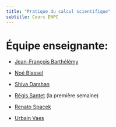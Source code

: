 ```yaml
---
title: "Pratique du calcul scientifique"
subtitle: Cours ENPC
---
```


# Équipe enseignante:

- [Jean-François Barthélémy](https://www.cerema.fr/fr/innovation-recherche/recherche/equipes/membre/jean-francois-barthelemy)

- [Noé Blassel](https://noeblassel.github.io/about/)

- [Shiva Darshan](https://shiva-darshan.github.io/)

- [Régis Santet](https://rsantet.github.io/) (la première semaine)

- [Renato Spacek](https://renatospacek.github.io/)

- [Urbain Vaes](https://urbain.vaes.uk/)

